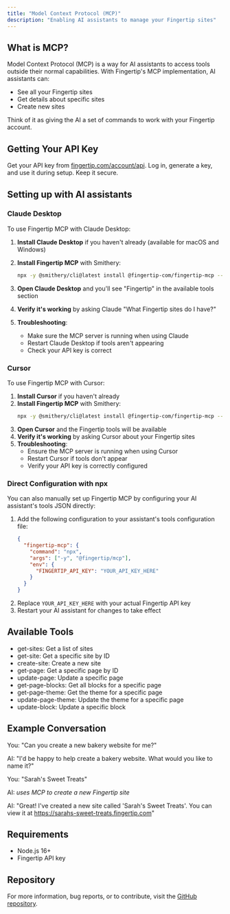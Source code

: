```yaml
---
title: "Model Context Protocol (MCP)"
description: "Enabling AI assistants to manage your Fingertip sites"
---
```


## What is MCP?

Model Context Protocol (MCP) is a way for AI assistants to access tools outside their normal capabilities. With Fingertip's MCP implementation, AI assistants can:

- See all your Fingertip sites
- Get details about specific sites
- Create new sites

Think of it as giving the AI a set of commands to work with your Fingertip account.

## Getting Your API Key

Get your API key from [fingertip.com/account/api](https://fingertip.com/account/api). Log in, generate a key, and use it during setup. Keep it secure.

## Setting up with AI assistants

### Claude Desktop

To use Fingertip MCP with Claude Desktop:

1. **Install Claude Desktop** if you haven't already (available for macOS and Windows)
2. **Install Fingertip MCP** with Smithery:

   ```bash
   npx -y @smithery/cli@latest install @fingertip-com/fingertip-mcp --client claude
   ```

3. **Open Claude Desktop** and you'll see "Fingertip" in the available tools section
4. **Verify it's working** by asking Claude "What Fingertip sites do I have?"
5. **Troubleshooting**:
   - Make sure the MCP server is running when using Claude
   - Restart Claude Desktop if tools aren't appearing
   - Check your API key is correct

### Cursor

To use Fingertip MCP with Cursor:

1. **Install Cursor** if you haven't already
2. **Install Fingertip MCP** with Smithery:
   ```bash
   npx -y @smithery/cli@latest install @fingertip-com/fingertip-mcp --client cursor
   ```
3. **Open Cursor** and the Fingertip tools will be available
4. **Verify it's working** by asking Cursor about your Fingertip sites
5. **Troubleshooting**:
   - Ensure the MCP server is running when using Cursor
   - Restart Cursor if tools don't appear
   - Verify your API key is correctly configured

### Direct Configuration with npx

You can also manually set up Fingertip MCP by configuring your AI assistant's tools JSON directly:

1. Add the following configuration to your assistant's tools configuration file:
   ```json
   {
     "fingertip-mcp": {
       "command": "npx",
       "args": ["-y", "@fingertip/mcp"],
       "env": {
         "FINGERTIP_API_KEY": "YOUR_API_KEY_HERE"
       }
     }
   }
   ```
2. Replace `YOUR_API_KEY_HERE` with your actual Fingertip API key
3. Restart your AI assistant for changes to take effect

## Available Tools

- get-sites: Get a list of sites
- get-site: Get a specific site by ID
- create-site: Create a new site
- get-page: Get a specific page by ID
- update-page: Update a specific page
- get-page-blocks: Get all blocks for a specific page
- get-page-theme: Get the theme for a specific page
- update-page-theme: Update the theme for a specific page
- update-block: Update a specific block

## Example Conversation

You: "Can you create a new bakery website for me?"

AI: "I'd be happy to help create a bakery website. What would you like to name it?"

You: "Sarah's Sweet Treats"

AI: _uses MCP to create a new Fingertip site_

AI: "Great! I've created a new site called 'Sarah's Sweet Treats'. You can view it at https://sarahs-sweet-treats.fingertip.com"

## Requirements

- Node.js 16+
- Fingertip API key

## Repository

For more information, bug reports, or to contribute, visit the [GitHub repository](https://github.com/fingertip-com/fingertip-mcp).

